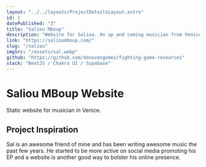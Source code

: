 ```yaml
---
layout: "../../layouts/ProjectDetailsLayout.astro"
id: 1
datePublished: "3"
title: "Saliou Mboup"
description: "Website for Saliou. An up and coming musician from Venice, CA."
link: "https://salioumboup.com/"
slug: "/saliou"
imgSrc: "/assets/sal.webp"
github: "https://github.com/donovangomez/fighting-game-resources"
stack: "NextJS / Chakra UI / Supabase"
---
```


<h1 class="text-5xl mt-14">Saliou MBoup Website</h1>

<p class="text-xl my-4">Static website for musician in Venice.</p>

<h2 class="text-3xl my-4">Project Inspiration</h2>

<p class="text-xl my-4">
  Sal is an awesome friend of mine and has been writing awesome music the past
  few years. He started to be more active on social media promoting his EP and a
  website is another good way to bolster his online presence.
</p>
